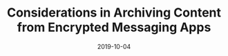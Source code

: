 ---
date: 2019-10-04
title: "Considerations in Archiving Content from Encrypted Messaging Apps"
excerpt: "Comparative Approaches to Disinformation, Berkman Klein Center, Harvard University"
url: "https://cyber.harvard.edu/story/2019-10/comparative-approaches-disinformation"
tags: Paper, Talk
project: feluda
---